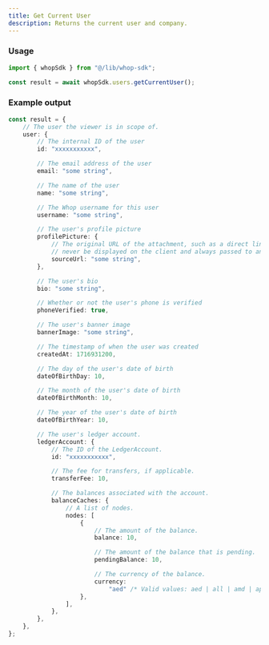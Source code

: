 ```yaml
---
title: Get Current User
description: Returns the current user and company.
---
```


### Usage

```typescript
import { whopSdk } from "@/lib/whop-sdk";

const result = await whopSdk.users.getCurrentUser();

```

### Example output

```typescript
const result = {
	// The user the viewer is in scope of.
	user: {
		// The internal ID of the user
		id: "xxxxxxxxxxx",

		// The email address of the user
		email: "some string",

		// The name of the user
		name: "some string",

		// The Whop username for this user
		username: "some string",

		// The user's profile picture
		profilePicture: {
			// The original URL of the attachment, such as a direct link to S3. This should
			// never be displayed on the client and always passed to an Imgproxy transformer.
			sourceUrl: "some string",
		},

		// The user's bio
		bio: "some string",

		// Whether or not the user's phone is verified
		phoneVerified: true,

		// The user's banner image
		bannerImage: "some string",

		// The timestamp of when the user was created
		createdAt: 1716931200,

		// The day of the user's date of birth
		dateOfBirthDay: 10,

		// The month of the user's date of birth
		dateOfBirthMonth: 10,

		// The year of the user's date of birth
		dateOfBirthYear: 10,

		// The user's ledger account.
		ledgerAccount: {
			// The ID of the LedgerAccount.
			id: "xxxxxxxxxxx",

			// The fee for transfers, if applicable.
			transferFee: 10,

			// The balances associated with the account.
			balanceCaches: {
				// A list of nodes.
				nodes: [
					{
						// The amount of the balance.
						balance: 10,

						// The amount of the balance that is pending.
						pendingBalance: 10,

						// The currency of the balance.
						currency:
							"aed" /* Valid values: aed | all | amd | ape | ars | aud | bam | bgn | bhd | bob | brl | bsd | btc | cad | chf | clp | cop | crc | czk | dkk | dop | dzd | egp | etb | eth | eur | gbp | ghs | gmd | gtq | gyd | hkd | huf | idr | ils | inr | jmd | jod | jpy | kes | khr | krw | kwd | lkr | mad | mdl | mga | mkd | mnt | mop | mur | mxn | myr | nad | ngn | nok | nzd | omr | pen | php | pkr | pln | pyg | qar | ron | rsd | rub | rwf | sar | sek | sgd | thb | tnd | try | ttd | twd | tzs | usd | uyu | uzs | vnd | xcd | xof | zar */,
					},
				],
			},
		},
	},
};

```
